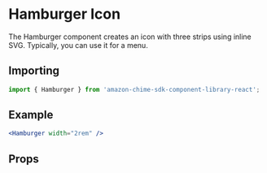 

# Hamburger Icon

The Hamburger component creates an icon with three strips using inline SVG. Typically, you can use it for a menu.

## Importing

```javascript
import { Hamburger } from 'amazon-chime-sdk-component-library-react';
```

## Example

<ThemeProvider theme={lightTheme}>
  <Preview>
    <Hamburger width="2rem" />
  </Preview>
</ThemeProvider>

```jsx
<Hamburger width="2rem" />
```

## Props

<Props of={Hamburger} />
